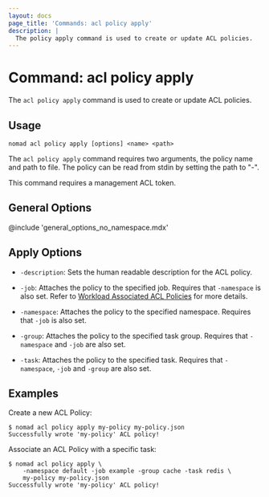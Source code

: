 ```yaml
---
layout: docs
page_title: 'Commands: acl policy apply'
description: |
  The policy apply command is used to create or update ACL policies.
---
```


# Command: acl policy apply

The `acl policy apply` command is used to create or update ACL policies.

## Usage

```plaintext
nomad acl policy apply [options] <name> <path>
```

The `acl policy apply` command requires two arguments, the policy name and path
to file. The policy can be read from stdin by setting the path to "-".

This command requires a management ACL token.

## General Options

@include 'general_options_no_namespace.mdx'

## Apply Options

- `-description`: Sets the human readable description for the ACL policy.

- `-job`: Attaches the policy to the specified job. Requires that `-namespace` is
    also set. Refer to [Workload Associated ACL Policies][] for more details.

- `-namespace`: Attaches the policy to the specified namespace. Requires that
    `-job` is also set.

- `-group`: Attaches the policy to the specified task group. Requires that
    `-namespace` and `-job` are also set.

- `-task`: Attaches the policy to the specified task. Requires that `-namespace`,
    `-job` and `-group` are also set.


## Examples

Create a new ACL Policy:

```shell-session
$ nomad acl policy apply my-policy my-policy.json
Successfully wrote 'my-policy' ACL policy!
```

Associate an ACL Policy with a specific task:

```shell-session
$ nomad acl policy apply \
    -namespace default -job example -group cache -task redis \
    my-policy my-policy.json
Successfully wrote 'my-policy' ACL policy!
```

[Workload Associated ACL Policies]: /nomad/docs/concepts/workload-identity#workload-associated-acl-policies
